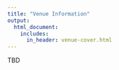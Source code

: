 ```yaml
---
title: "Venue Information"
output:
  html_document:
    includes:
      in_header: venue-cover.html
---
```


TBD
